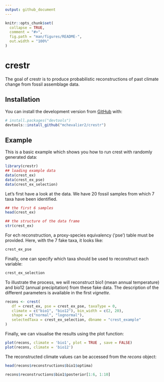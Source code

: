 ```yaml
---
output: github_document
---
```


<!-- README.md is generated from README.Rmd. Please edit that file -->

```r
knitr::opts_chunk$set(
  collapse = TRUE,
  comment = "#>",
  fig.path = "man/figures/README-",
  out.width = "100%"
)
```

# crestr

<!-- badges: start -->
<!-- badges: end -->

The goal of crestr is to produce probabilistic reconstructions of past climate
change from fossil assemblage data.

## Installation

You can install the development version from [GitHub](https://github.com/) with:

``` r
# install.packages("devtools")
devtools::install_github("mchevalier2/crestr")
```
## Example

This is a basic example which shows you how to run crest with randomly generated
data:

```r
library(crestr)
## loading example data
data(crest_ex)
data(crest_ex_pse)
data(crest_ex_selection)
```

Let's first have a look at the data. We have 20 fossil samples from which 7 taxa
have been identified.

```r
## the first 6 samples
head(crest_ex)
```

```r
## the structure of the data frame
str(crest_ex)
```


For ech reconstruction, a proxy-species equivalency ('pse') table must be provided.
Here, with the 7 fake taxa, it looks like:
```r
crest_ex_pse
```
Finally, one can specify which taxa should be used to reconstruct each variable:
```r
crest_ex_selection
```

To illustrate the process, we will reconstruct bio1 (mean annual temperature)
and bio12 (annual precipitation) from these fake data. The description of the
different parameters is available in the first *vignette*.

```r
recons <- crest(
   df = crest_ex, pse = crest_ex_pse, taxaType = 0,
   climate = c("bio1", "bio12"), bin_width = c(2, 20),
   shape = c("normal", "lognormal"),
   selectedTaxa = crest_ex_selection, dbname = "crest_example"
)
```
Finally, we can visualise the results using the plot function:

```r
plot(recons, climate = 'bio1', plot = TRUE , save = FALSE)
plot(recons, climate = 'bio12')
```

The reconstructed climate values can be accessed from the *recons* object:

```r
head(recons$reconstructions$bio1$optima)
```

```r
recons$reconstructions$bio1$posterior[1:6, 1:10]
```
